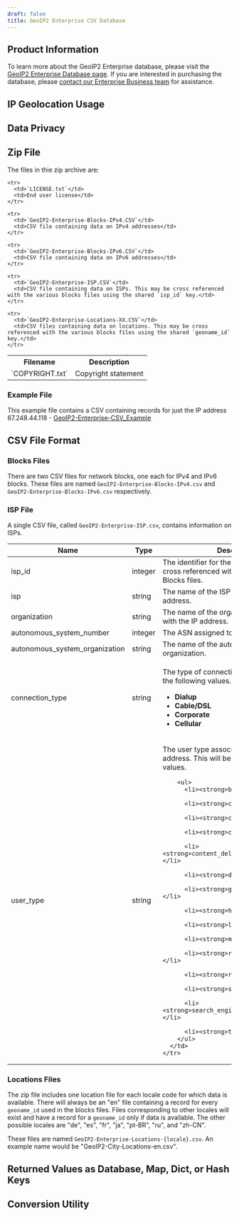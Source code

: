 ```yaml
---
draft: false
title: GeoIP2 Enterprise CSV Database
---
```



<Intro />

## Product Information

To learn more about the GeoIP2 Enterprise database, please visit the [GeoIP2
Enterprise Database
page](https://www.maxmind.com/en/solutions/geoip2-enterprise-product-suite/enterprise-database).
If you are interested in purchasing the database, please [contact our
Enterprise Business
team](https://www.maxmind.com/en/solutions/geoip2-enterprise-product-suite#signUp)
for assistance.

## IP Geolocation Usage

<IPGeolocationUsage />

## Data Privacy

<DataPrivacy />

## Zip File

<ZipFileContent product-name="GeoIP2-Enterprise" is-table-excluded={true} />

The files in thie zip archive are:

<table>
  <tbody>
    <tr>
      <th>Filename</th>
      <th>Description</th>
    </tr>
    <tr>
      <td>`COPYRIGHT.txt`</td>
      <td>Copyright statement</td>
    </tr>

    <tr>
      <td>`LICENSE.txt`</td>
      <td>End user license</td>
    </tr>

    <tr>
      <td>`GeoIP2-Enterprise-Blocks-IPv4.CSV`</td>
      <td>CSV file containing data on IPv4 addresses</td>
    </tr>

    <tr>
      <td>`GeoIP2-Enterprise-Blocks-IPv6.CSV`</td>
      <td>CSV file containing data on IPv6 addresses</td>
    </tr>

    <tr>
      <td>`GeoIP2-Enterprise-ISP.CSV`</td>
      <td>CSV file containing data on ISPs. This may be cross referenced with the various blocks files using the shared `isp_id` key.</td>
    </tr>

    <tr>
      <td>`GeoIP2-Enterprise-Locations-XX.CSV`</td>
      <td>CSV files containing data on locations. This may be cross referenced with the various blocks files using the shared `geoname_id` key.</td>
    </tr>
  </tbody>
</table>

### Example File

This example file contains a CSV containing records for just the IP address
67.248.44.118 -
[GeoIP2-Enterprise-CSV_Example](/GeoIP2-Enterprise-CSV_Example.zip)

## CSV File Format

<FileFormat />

### Blocks Files

There are two CSV files for network blocks, one each for IPv4 and IPv6 blocks.
These files are named `GeoIP2-Enterprise-Blocks-IPv4.csv` and
`GeoIP2-Enterprise-Blocks-IPv6.csv` respectively.

<CsvBlockTable is-enterprise={true} />

<CoordinatesWarning />

### ISP File

A single CSV file, called `GeoIP2-Enterprise-ISP.csv`, contains information on
ISPs.

<table>
  <thead>
    <tr>
      <th>Name</th>
      <th>Type</th>
      <th>Description</th>
    </tr>
  </thead>
  <tbody>
    <tr>
      <td>isp_id</td>
      <td>integer</td>
      <td>
        The identifier for the ISP.  This key can be cross referenced
        with the `isp_id` in the Blocks files.
      </td>
    </tr>
    <tr>
      <td>isp</td>
      <td>string</td>
      <td>
          The name of the ISP associated with the IP address. 
      </td>
    </tr>
    <tr>
      <td>organization</td>
      <td>string</td>
      <td>
          The name of the organization associated with the IP address.
      </td>
    </tr>
    <tr>
      <td>autonomous_system_number</td>
      <td>integer</td>
      <td>
        The ASN assigned to the ISP for routing.
      </td>
    </tr>
    <tr>
      <td>autonomous_system_organization</td>
      <td>string</td>
      <td>
        The name of the autonomous system organization.
      </td>
    </tr>
    <tr>
      <td>connection_type</td>
      <td>string</td>
      <td>
        <p>The type of connection. This will be one of the following values.</p>
        <ul>
          <li><strong>Dialup</strong></li>
          <li><strong>Cable/DSL</strong></li>
          <li><strong>Corporate</strong></li>
          <li><strong>Cellular</strong></li>
        </ul>
      </td>
    </tr>
   <tr>
      <td>user_type</td>
      <td>string</td>
      <td>
        <p>The user type associated with the IP address. This
        will be one of the following values.</p>

        <ul>
          <li><strong>business</strong></li>

          <li><strong>cafe</strong></li>

          <li><strong>cellular</strong></li>

          <li><strong>college</strong></li>

          <li><strong>content_delivery_network</strong></li>

          <li><strong>dialup</strong></li>

          <li><strong>government</strong></li>

          <li><strong>hosting</strong></li>

          <li><strong>library</strong></li>

          <li><strong>military</strong></li>

          <li><strong>residential</strong></li>

          <li><strong>router</strong></li>

          <li><strong>school</strong></li>

          <li><strong>search_engine_spider</strong></li>

          <li><strong>traveler</strong></li>
        </ul>
      </td>
    </tr>
  </tbody>
</table>

### Locations Files

The zip file includes one location file for each locale code for which data is
available. There will always be an "en" file containing a record for every
`geoname_id` used in the blocks files. Files corresponding to other locales will
exist and have a record for a `geoname_id` only if data is available. The other
possible locales are "de", "es", "fr", "ja", "pt-BR", "ru", and "zh-CN".

These files are named `GeoIP2-Enterprise-Locations-{locale}.csv`. An example
name would be "GeoIP2-City-Locations-en.csv".

<CsvLocationTable is-enterprise={true} />

## Returned Values as Database, Map, Dict, or Hash Keys

<ReturnedValuesAsKeys />

## Conversion Utility

<ConversionUtility />
